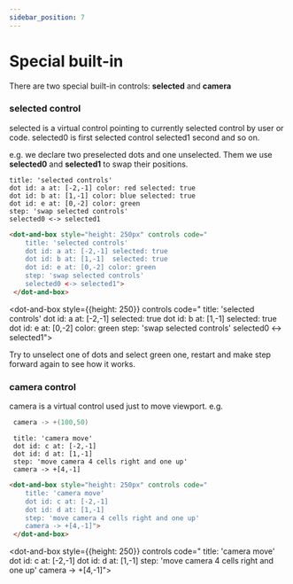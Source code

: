 ```yaml
---
sidebar_position: 7
---
```


# Special built-in

There are two special built-in controls: **selected** and **camera**

### **selected** control

selected is a virtual control pointing to currently selected control by user or code.
selected0 is first selected control selected1 second and so on.

e.g. we declare two preselected dots and one unselected. Them we use **selected0** and **selected1** to swap their positions.

```dabl tab showLineNumbers
title: 'selected controls'
dot id: a at: [-2,-1] color: red selected: true
dot id: b at: [1,-1] color: blue selected: true
dot id: e at: [0,-2] color: green
step: 'swap selected controls'
selected0 <-> selected1
```
```html tab showLineNumbers
<dot-and-box style="height: 250px" controls code="
    title: 'selected controls'
    dot id: a at: [-2,-1] selected: true
    dot id: b at: [1,-1]  selected: true
    dot id: e at: [0,-2] color: green
    step: 'swap selected controls'
    selected0 <-> selected1">
 </dot-and-box>
```

<dot-and-box style={{height: 250}} controls code="
    title: 'selected controls'
    dot id: a at: [-2,-1] selected: true
    dot id: b at: [1,-1] selected: true
    dot id: e at: [0,-2] color: green
    step: 'swap selected controls'
    selected0 <-> selected1">
 </dot-and-box>

Try to unselect one of dots and select green one, restart and make step forward again to see how it works.

### **camera** control
camera is a virtual control used just to move viewport.
e.g.
```C
 camera -> +(100,50)
 ```

```dabl tab showLineNumbers
 title: 'camera move'
 dot id: c at: [-2,-1]
 dot id: d at: [1,-1]
 step: 'move camera 4 cells right and one up'
 camera -> +[4,-1]
```
```html tab showLineNumbers
<dot-and-box style="height: 250px" controls code="
    title: 'camera move'
    dot id: c at: [-2,-1]
    dot id: d at: [1,-1]
    step: 'move camera 4 cells right and one up'
    camera -> +[4,-1]">
 </dot-and-box>
```

<dot-and-box style={{height: 250}} controls code="
    title: 'camera move'
    dot id: c at: [-2,-1]
    dot id: d at: [1,-1]
    step: 'move camera 4 cells right and one up'
    camera -> +[4,-1]">
 </dot-and-box>